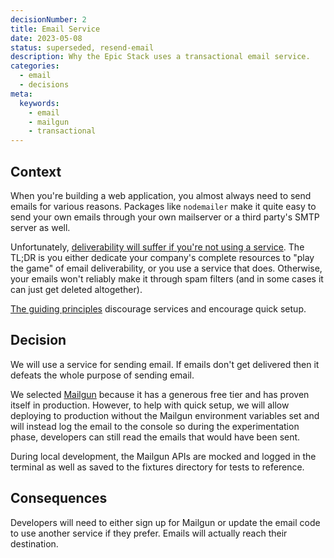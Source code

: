 ```yaml
---
decisionNumber: 2
title: Email Service  
date: 2023-05-08
status: superseded, resend-email
description: Why the Epic Stack uses a transactional email service.
categories:
  - email
  - decisions
meta:
  keywords:
    - email
    - mailgun
    - transactional
---
```


## Context

When you're building a web application, you almost always need to send emails
for various reasons. Packages like `nodemailer` make it quite easy to send your
own emails through your own mailserver or a third party's SMTP server as well.

Unfortunately,
[deliverability will suffer if you're not using a service](https://cfenollosa.com/blog/after-self-hosting-my-email-for-twenty-three-years-i-have-thrown-in-the-towel-the-oligopoly-has-won.html).
The TL;DR is you either dedicate your company's complete resources to "play the
game" of email deliverability, or you use a service that does. Otherwise, your
emails won't reliably make it through spam filters (and in some cases it can
just get deleted altogether).

[The guiding principles](https://github.com/epicweb-dev/epic-stack/blob/main/docs/guiding-principles.md)
discourage services and encourage quick setup.

## Decision

We will use a service for sending email. If emails don't get delivered then it
defeats the whole purpose of sending email.

We selected [Mailgun](https://www.mailgun.com/) because it has a generous free
tier and has proven itself in production. However, to help with quick setup, we
will allow deploying to production without the Mailgun environment variables set
and will instead log the email to the console so during the experimentation
phase, developers can still read the emails that would have been sent.

During local development, the Mailgun APIs are mocked and logged in the terminal
as well as saved to the fixtures directory for tests to reference.

## Consequences

Developers will need to either sign up for Mailgun or update the email code to
use another service if they prefer. Emails will actually reach their
destination.
